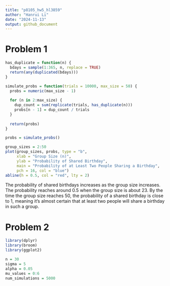 ```yaml
---
title: "p8105_hw5_hl3859"
author: "Hanrui Li"
date: "2024-11-13"
output: github_document
---
```


# Problem 1

```r
has_duplicate = function(n) {
  bdays = sample(1:365, n, replace = TRUE) 
  return(any(duplicated(bdays))) 
}

simulate_probs = function(trials = 10000, max_size = 50) {
  probs = numeric(max_size - 1)
  
  for (n in 2:max_size) {
    dup_count = sum(replicate(trials, has_duplicate(n)))
    probs[n - 1] = dup_count / trials
  }
  
  return(probs)
}

probs = simulate_probs()

group_sizes = 2:50
plot(group_sizes, probs, type = "b", 
     xlab = "Group Size (n)", 
     ylab = "Probability of Shared Birthday",
     main = "Probability of at Least Two People Sharing a Birthday",
     pch = 16, col = "blue")
abline(h = 0.5, col = "red", lty = 2)
```

The probability of shared birthdays increases as the group size increases. The probability reaches around 0.5 when the group size is about 23. By the time the group size reaches 50, the probability of a shared birthday is close to 1, meaning it's almost certain that at least two people will share a birthday in such a group.

# Problem 2

```r
library(dplyr)
library(broom)
library(ggplot2)
```

```r
n = 30
sigma = 5
alpha = 0.05
mu_values = 0:6
num_simulations = 5000
```








